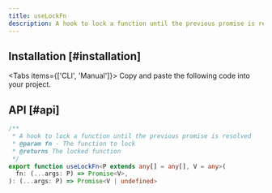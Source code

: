 ```yaml
---
title: useLockFn
description: A hook to lock a function until the previous promise is resolved
---
```


## Installation [#installation]

<Tabs items={['CLI', 'Manual']}>
  <Tab>
    <InstallCLI value='use-lock-fn' />
  </Tab>
  <Tab>
    Copy and paste the following code into your project.
    <RegistrySourceCode value='use-lock-fn' />
  </Tab>
</Tabs>

## API [#api]

```ts
/**
 * A hook to lock a function until the previous promise is resolved
 * @param fn - The function to lock
 * @returns The locked function
 */
export function useLockFn<P extends any[] = any[], V = any>(
  fn: (...args: P) => Promise<V>,
): (...args: P) => Promise<V | undefined>
```
